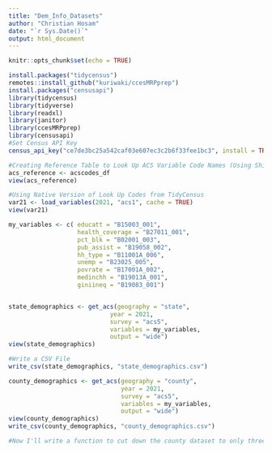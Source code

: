 ```yaml
---
title: "Dem_Info_Datasets"
author: "Christian Hosam"
date: "`r Sys.Date()`"
output: html_document
---
```


```r
knitr::opts_chunk$set(echo = TRUE)
```


```r
install.packages("tidycensus")
remotes::install_github("kuriwaki/ccesMRPprep")
install.packages("censusapi")
library(tidycensus)
library(tidyverse)
library(readxl)
library(janitor)
library(ccesMRPprep)
library(censusapi)
#Set Census API Key
census_api_key("ce7de3bc25a542caf03e607ec3c2b6f33fee1bc3", install = TRUE, overwrite=TRUE)
```

```r
#Creating Reference Table to Look Up ACS Variable Code Names (Using Shiro Kuriwaki CCES Package)
acs_reference <- acscodes_df
view(acs_reference)

#Using Native Version of Look Up Codes from TidyCensus 
var21 <- load_variables(2021, "acs1", cache = TRUE)
view(var21)

```

```r
my_variables <- c( educatt = "B15003_001",
                   health_coverage = "B27011_001",
                   pct_blk = "B02001_003",
                   pub_assist = "B19058_002",
                   hh_type = "B11001A_006",
                   unemp = "B23025_005",
                   povrate = "B17001A_002",
                   medinchh = "B19013A_001",
                   giniineq = "B19083_001")


state_demographics <- get_acs(geography = "state",
                            year = 2021, 
                            survey = "acs5",
                            variables = my_variables,
                            output = "wide")
view(state_demographics)

#Write a CSV File
write_csv(state_demographics, "state_demographics.csv")
```

```r
county_demographics <- get_acs(geography = "county",
                               year = 2021,
                               survey = "acs5",
                               variables = my_variables,
                               output = "wide")
view(county_demographics)
write_csv(county_demographics, "county_demographics.csv")
```


```r
#Now I'll write a function to cut down the county dataset to only three counties per state with the counties that have the highest percentage of Black people 


```